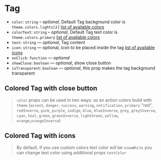 
<Meta of={TagStories} />

# Tag

- `color`: `string` – _optional_, Default Tag background color is `theme.colors.lights[2]` [list of available colors](?path=/docs/foundation-styleguide--colors)
- `colorText`: `string` – _optional_, Default Tag text color is `theme.colors.primary` [list of available colors](?path=/docs/foundation-styleguide--colors)
- `text`: `string` — _optional_, Tag content
- `icon`: `string` — optional, icon to be placed inside the tag [list of available icons](?path=/docs/components-svgicon--ui)
- `onClick`: `function` — _optional_
- `showClose`: `boolean` — _optional_, show close button
- `isTransparent`: `boolean` — _optional_, this prop makes the tag background transparent

<Canvas>
  <Story of={TagStories.TagDefault} />
</Canvas>

## Colored Tag with close button

> `color` props can be used in two ways: as an action colors build with `theme` (`accent`, `danger`, `success`, `warning`, `notification`, `primary` "red", `redInverse`, `pink`, `purple`, `indigo`, `blue`, `blueInverse`, `grey`, `greyInverse`, `cyan`, `teal`, `green`, `greenInverse`, `lightGreen`, `yellow`, `orange`,`orangeInverse`)

<Canvas>
  <Story of={TagStories.CloseButton} />
</Canvas>

## Colored Tag with icons

> By default, if you use custom colors text color will be `snowWhite` you can change text color using additional props `textColor`

<Canvas>
  <Story of={TagStories.TagWithIcon} />
</Canvas>
